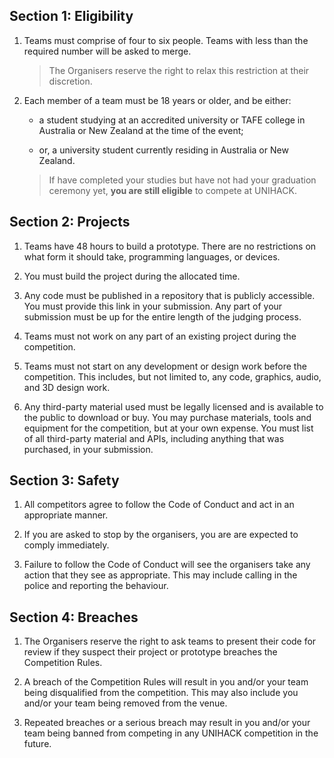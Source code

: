 ## Section 1: Eligibility

1.  Teams must comprise of four to six people. Teams with less than the required number
    will be asked to merge.

    > The Organisers reserve the right to relax this restriction at their discretion.

2.  Each member of a team must be 18 years or older, and be either:

    - a student studying at an accredited university or TAFE college in Australia or
      New Zealand at the time of the event;

    - or, a university student currently residing in Australia or New Zealand.

    > If have completed your studies but have not had your graduation ceremony yet,
    > **you are still eligible** to compete at UNIHACK.

## Section 2: Projects

1.  Teams have 48 hours to build a prototype. There are no restrictions on what
    form it should take, programming languages, or devices.

2.  You must build the project during the allocated time.

3.  Any code must be published in a repository that is publicly accessible. You must
    provide this link in your submission. Any part of your submission must be up for
    the entire length of the judging process.

4.  Teams must not work on any part of an existing project during the competition.

5.  Teams must not start on any development or design work before the competition.
    This includes, but not limited to, any code, graphics, audio, and 3D design work.

6.  Any third-party material used must be legally licensed and is available to the
    public to download or buy. You may purchase materials, tools and equipment
    for the competition, but at your own expense. You must list of all third-party
    material and APIs, including anything that was purchased, in your submission.

## Section 3: Safety

1.  All competitors agree to follow the Code of Conduct and act in an appropriate
    manner.

2.  If you are asked to stop by the organisers, you are are expected to comply
    immediately.

3.  Failure to follow the Code of Conduct will see the organisers take any action
    that they see as appropriate. This may include calling in the police and reporting
    the behaviour.

## Section 4: Breaches

1.  The Organisers reserve the right to ask teams to present their code for review if
    they suspect their project or prototype breaches the Competition Rules.

2.  A breach of the Competition Rules will result in you and/or your team
    being disqualified from the competition. This may also include you and/or your
    team being removed from the venue.

3.  Repeated breaches or a serious breach may result in you and/or your team being
    banned from competing in any UNIHACK competition in the future.
